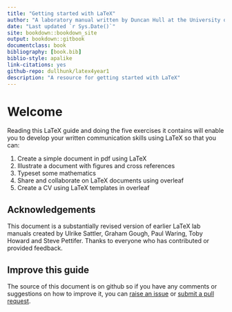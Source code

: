 ```yaml
---
title: "Getting started with LaTeX"
author: "A laboratory manual written by Duncan Hull at the University of Manchester"
date: "Last updated `r Sys.Date()`"
site: bookdown::bookdown_site
output: bookdown::gitbook
documentclass: book
bibliography: [book.bib]
biblio-style: apalike
link-citations: yes
github-repo: dullhunk/latex4year1
description: "A resource for getting started with LaTeX"
---
```


# Welcome {-}

Reading this LaTeX guide and doing the five exercises it contains will enable you to develop your written communication skills using LaTeX so that you can:

1. Create a simple document in pdf using LaTeX
1. Illustrate a document with figures and cross references
1. Typeset some mathematics
1. Share and collaborate on LaTeX documents using overleaf
1. Create a CV using LaTeX templates in overleaf

## Acknowledgements {-}
This document is a substantially revised version of earlier LaTeX lab manuals created by Ulrike Sattler, Graham Gough, Paul Waring, Toby Howard and Steve Pettifer. Thanks to everyone who has contributed or provided feedback.

## Improve this guide {-}
The source of this document is on github so if you have any comments or suggestions on how to improve it, you can [raise an issue](https://github.com/dullhunk/lateX4year1/issues) or [submit a pull request](https://github.com/dullhunk/LaTeX4year1/pulls).
